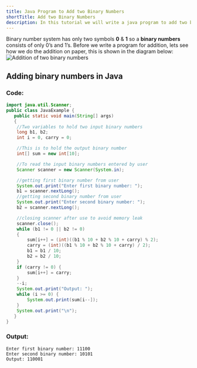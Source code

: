 ```yaml
---
title: Java Program to Add two Binary Numbers
shortTitle: Add two Binary Numbers
description: In this tutorial we will write a java program to add two binary numbers.
---
```


Binary number system has only two symbols **0** & **1** so a **binary numbers** consists of only 0’s and 1’s. Before we write a program for addition, lets see how we do the addition on paper, this is shown in the diagram below:
![Addition of two binary numbers](https://via.placeholder.com/800x500.webp?text=Addition+of+two+binary+numbers)

## Adding binary numbers in Java

### Code:

```java
import java.util.Scanner;
public class JavaExample {
   public static void main(String[] args)
   {
	//Two variables to hold two input binary numbers
	long b1, b2;
	int i = 0, carry = 0;

	//This is to hold the output binary number
	int[] sum = new int[10];

	//To read the input binary numbers entered by user
	Scanner scanner = new Scanner(System.in);

	//getting first binary number from user
	System.out.print("Enter first binary number: ");
	b1 = scanner.nextLong();
	//getting second binary number from user
	System.out.print("Enter second binary number: ");
	b2 = scanner.nextLong();

	//closing scanner after use to avoid memory leak
	scanner.close();
	while (b1 != 0 || b2 != 0)
	{
		sum[i++] = (int)((b1 % 10 + b2 % 10 + carry) % 2);
		carry = (int)((b1 % 10 + b2 % 10 + carry) / 2);
		b1 = b1 / 10;
		b2 = b2 / 10;
	}
	if (carry != 0) {
		sum[i++] = carry;
	}
	--i;
	System.out.print("Output: ");
	while (i >= 0) {
		System.out.print(sum[i--]);
	}
	System.out.print("\n");
   }
}
```
### Output:

```text
Enter first binary number: 11100
Enter second binary number: 10101
Output: 110001
```
